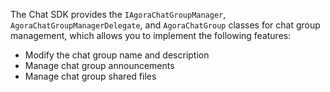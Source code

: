 <PlatformWrapper platform="ios">

The Chat SDK provides the `IAgoraChatGroupManager`, `AgoraChatGroupManagerDelegate`, and `AgoraChatGroup` classes for chat group management, which allows you to implement the following features:

- Modify the chat group name and description
- Manage chat group announcements
- Manage chat group shared files
  
</PlatformWrapper>